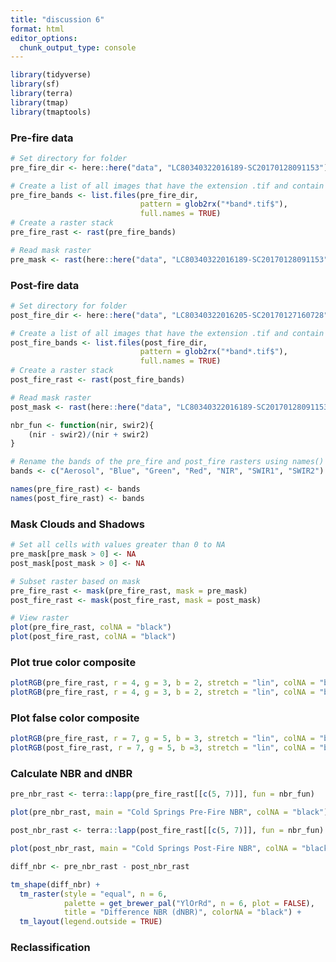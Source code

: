 ```yaml
---
title: "discussion 6"
format: html
editor_options: 
  chunk_output_type: console
---
```

```r
library(tidyverse)
library(sf)
library(terra)
library(tmap)
library(tmaptools)
```

### Pre-fire data
```r
# Set directory for folder
pre_fire_dir <- here::here("data", "LC80340322016189-SC20170128091153")

# Create a list of all images that have the extension .tif and contain the word band
pre_fire_bands <- list.files(pre_fire_dir,
                             pattern = glob2rx("*band*.tif$"),
                             full.names = TRUE)
# Create a raster stack
pre_fire_rast <- rast(pre_fire_bands)

# Read mask raster
pre_mask <- rast(here::here("data", "LC80340322016189-SC20170128091153", "LC80340322016189LGN00_cfmask_crop.tif"))
```

### Post-fire data
```r
# Set directory for folder
post_fire_dir <- here::here("data", "LC80340322016205-SC20170127160728")

# Create a list of all images that have the extension .tif and contain the word band
post_fire_bands <- list.files(post_fire_dir,
                             pattern = glob2rx("*band*.tif$"),
                             full.names = TRUE)
# Create a raster stack
post_fire_rast <- rast(post_fire_bands)

# Read mask raster
post_mask <- rast(here::here("data", "LC80340322016189-SC20170128091153", "LC80340322016189LGN00_cfmask_crop.tif"))
```

```r
nbr_fun <- function(nir, swir2){
    (nir - swir2)/(nir + swir2)
}
```

```r
# Rename the bands of the pre_fire and post_fire rasters using names()
bands <- c("Aerosol", "Blue", "Green", "Red", "NIR", "SWIR1", "SWIR2")

names(pre_fire_rast) <- bands
names(post_fire_rast) <- bands
```

### Mask Clouds and Shadows

```r
# Set all cells with values greater than 0 to NA
pre_mask[pre_mask > 0] <- NA
post_mask[post_mask > 0] <- NA

# Subset raster based on mask
pre_fire_rast <- mask(pre_fire_rast, mask = pre_mask)
post_fire_rast <- mask(post_fire_rast, mask = post_mask)
```

```r
# View raster
plot(pre_fire_rast, colNA = "black")
plot(post_fire_rast, colNA = "black")
```

### Plot true color composite
```r
plotRGB(pre_fire_rast, r = 4, g = 3, b = 2, stretch = "lin", colNA = "black")
plotRGB(pre_fire_rast, r = 4, g = 3, b = 2, stretch = "lin", colNA = "black")
```

### Plot false color composite

```r
plotRGB(pre_fire_rast, r = 7, g = 5, b = 3, stretch = "lin", colNA = "black")
plotRGB(post_fire_rast, r = 7, g = 5, b =3, stretch = "lin", colNA = "black")
```

### Calculate NBR and dNBR
```r
pre_nbr_rast <- terra::lapp(pre_fire_rast[[c(5, 7)]], fun = nbr_fun)

plot(pre_nbr_rast, main = "Cold Springs Pre-Fire NBR", colNA = "black")
```

```r
post_nbr_rast <- terra::lapp(post_fire_rast[[c(5, 7)]], fun = nbr_fun)

plot(post_nbr_rast, main = "Cold Springs Post-Fire NBR", colNA = "black")
```

```r
diff_nbr <- pre_nbr_rast - post_nbr_rast

tm_shape(diff_nbr) +
  tm_raster(style = "equal", n = 6, 
            palette = get_brewer_pal("YlOrRd", n = 6, plot = FALSE),
            title = "Difference NBR (dNBR)", colorNA = "black") +
  tm_layout(legend.outside = TRUE)
```


### Reclassification
```r

```




